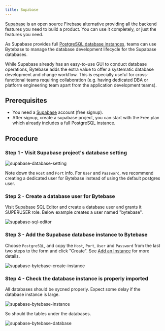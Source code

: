 ```yaml
---
title: Supabase
---
```


[Supabase](https://supabase.com/) is an open source Firebase alternative providing all the backend features you need to build a product. You can use it completely, or just the features you need.

As Supabase provides full [PostgreSQL database instances](https://supabase.com/docs/guides/database), teams can use Bytebase to manage the database development lifecycle for the Supabase databases.

While Supabase already has an easy-to-use GUI to conduct database operations, Bytebase adds the extra value to offer a systematic database development and change workflow. This is especially useful for cross-functional teams requiring collaboration (e.g. having dedicated DBA or platform engineering team apart from the application development teams).

## Prerequisites

- You need a [Supabase](https://supabase.com/) account (free signup).
- After signup, create a supabase project, you can start with the Free plan which already includes a full PostgreSQL instance.

## Procedure

### Step 1 - Visit Supabase project's database setting

![supabase-database-setting](/content/docs/how-to/integrations/supabase-database-setting.webp)

Note down the `Host` and `Port` info. For `User` and `Password`, we recommend creating a dedicated user for Bytebase instead of using the default postgres user.

### Step 2 - Create a database user for Bytebase

Visit Supabase SQL Editor and create a database user and grants it SUPERUSER role. Below example creates a user named "bytebase".

![supabase-sql-editor](/content/docs/how-to/integrations/supabase-sql-editor.webp)

### Step 3 - Add the Supabase database instance to Bytebase

Choose `PostgreSQL`, and copy the `Host`, `Port`, `User` and `Password` from the last two steps to the form and click "Create". See [Add an Instance](/get-started/step-by-step/add-an-instance) for more details.

![supabase-bytebase-create-instance](/content/docs/how-to/integrations/supabase-bytebase-create-instance.webp)

### Step 4 - Check the database instance is properly imported

All databases should be sycned properly. Expect some delay if the database instance is large.

![supabase-bytebase-instance](/content/docs/how-to/integrations/supabase-bytebase-instance.webp)

So should the tables under the databases.

![supabase-bytebase-database](/content/docs/how-to/integrations/supabase-bytebase-database.webp)
